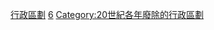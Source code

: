 {{Cat topic in year| topic=廢除的行政區劃|year=1946}}
[[Category:1946年廢除|行政區劃]]
[[Category:1940年代廢除的行政區劃|6]]
[[Category:20世紀各年廢除的行政區劃|Category:20世紀各年廢除的行政區劃]]